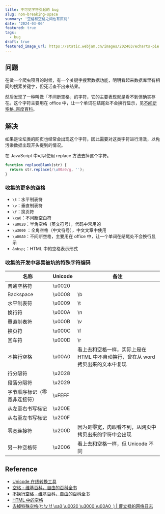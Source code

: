 ```yaml
---
title: 不可见字符引起的 bug
slug: non-breaking-space
summary: '空格和空格之间也有区别'
date: '2024-03-06'
featured: true
tags:
  - bug
draft: true
featured_image_url: https://static.webjam.cn/images/202403/echarts-pie.webp
---
```


## 问题

在做一个爬虫项目的时候，有一个关键字搜索数据功能，明明看起来数据库里有相同的搜索关键字，但死活查不出来结果。

然后发现了一种叫做「不间断空格」的字符，它的主要表现就是看不到但确实存在。这个字符主要用在 office 中，让一个单词在结尾处不会换行显示，见[不间断空格\_百度百科](https://baike.baidu.com/item/%E4%B8%8D%E9%97%B4%E6%96%AD%E7%A9%BA%E6%A0%BC/9361098?fr=aladdin)。

## 解决

如果是论坛类的网页也经常会出现这个字符，因此需要对这类字符进行清洗，以免污染数据出现开头提到的情况。

在 JavaScript 中可以使用 replace 方法去掉这个字符。

```js
function replaceBlank(str) {
  return str.replace(/\u00a0/g, '');
}
```

### 收集的更多的空格

- `\t`：水平制表符
- `\v`：垂直制表符
- `\f`：换页符
- `\xa0`：不间断空白符
- `\u0020`：半角空格（英文符号），代码中常用的
- `\u3000` ：全角空格（中文符号），中文文章中使用
- `\u00A0`：不间断空格，主要用在 office 中，让一个单词在结尾处不会换行显示
- `&nbsp;`：HTML 中的空格表示形式

### 收集的开发中容易被坑的特殊字符编码

| 名称                         | Unicode | 备注                                                                             |
| ---------------------------- | ------- | -------------------------------------------------------------------------------- |
| 普通空格符                   | \\u0020 |                                                                                  |
| Backspace                    | \\u0008 | \\b                                                                              |
| 水平制表符                   | \\u0009 | \\t                                                                              |
| 换行符                       | \\u000A | \\n                                                                              |
| 垂直制表符                   | \\u000B | \\v                                                                              |
| 换页符                       | \\u000C | \\f                                                                              |
| 回车符                       | \\u000D | \\r                                                                              |
| 不换行空格                   | \\u00A0 | 看上去和空格一样，实际上是在 HTML 中不自动换行，曾在从 word 拷贝出来的文本中复现 |
| 行分隔符                     | \\u2028 |                                                                                  |
| 段落分隔符                   | \\u2029 |                                                                                  |
| 字节顺序标记（零宽非连接符） | \\uFEFF |                                                                                  |
| 从左至右书写标记             | \\u200E |                                                                                  |
| 从右至左书写标记             | \\u200F |                                                                                  |
| 零宽连接符                   | \\u200D | 因为是零宽，肉眼看不到，从网页中拷贝出来的字符中会出现                           |
| 另一种空格符                 | \\u2006 | 看上去和空格一样，但 Unicode 不同                                                |

## Reference

- [Unicode 在线转换工具](https://www.bejson.com/convert/unicode_chinese/)
- [空格 - 维基百科，自由的百科全书](https://zh.wikipedia.org/zh-cn/%E7%A9%BA%E6%A0%BC)
- [不换行空格 - 维基百科，自由的百科全书](https://zh.wikipedia.org/zh-cn/%E4%B8%8D%E6%8D%A2%E8%A1%8C%E7%A9%BA%E6%A0%BC)
- [HTML 中的空格](https://www.freecodecamp.org/chinese/news/html-space-how-to-add-spaces/)
- [去掉特殊空格(\t \v \f \xa0 \u0020 \u3000 \u00A0 &nbsp;) | 曹立禄的网络日志](https://clown-0726.github.io/2021/10/07/20211007-remove-unnomal-space/)
